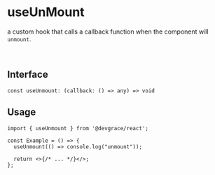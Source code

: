# useUnMount

a custom hook that calls a callback function when the component will `unmount`.

<br />

## Interface
```tsx
const useUnmount: (callback: () => any) => void
```

## Usage

```tsx
import { useUnmount } from '@devgrace/react';

const Example = () => {
  useUnmount(() => console.log("unmount"));

  return <>{/* ... */}</>;
};